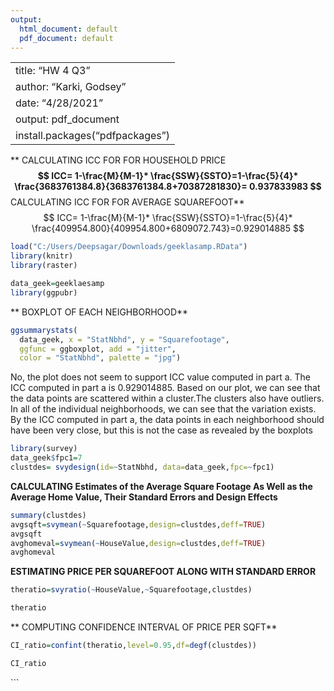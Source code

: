 ---
output:
  html_document: default
  pdf_document: default
---
---
title: "HW 4 Q3"
author: "Karki, Godsey"
date: "4/28/2021"
output: pdf_document
install.packages("pdfpackages")
--
** CALCULATING ICC FOR FOR HOUSEHOLD PRICE**
$$
ICC= 1-\frac{M}{M-1}* \frac{SSW}{SSTO}=1-\frac{5}{4}* \frac{3683761384.8}{3683761384.8+70387281830}= 0.937833983 
$$
** CALCULATING ICC FOR FOR AVERAGE SQUAREFOOT**
$$
ICC= 1-\frac{M}{M-1}* \frac{SSW}{SSTO}=1-\frac{5}{4}* \frac{409954.800}{409954.800+6809072.743}=0.929014885 
$$

```{r,include=FALSE}
load("C:/Users/Deepsagar/Downloads/geeklasamp.RData")
library(knitr)
library(raster)
```
```{r,include=FALSE}
data_geek=geeklaesamp
library(ggpubr)
```
** BOXPLOT OF EACH NEIGHBORHOOD**
```{r, include=TRUE}
ggsummarystats(
  data_geek, x = "StatNbhd", y = "Squarefootage", 
  ggfunc = ggboxplot, add = "jitter",
  color = "StatNbhd", palette = "jpg")
```



No, the plot does not seem to support ICC value computed in part a. The ICC computed in part a is 0.929014885. Based on our plot, we can see that the data points are scattered within a cluster.The clusters also have outliers. In all of the individual neighborhoods, we can see that the variation exists. By the ICC computed in part a, the data points in each neighborhood should have been very close, but this is not the case as revealed by the boxplots
 
 ```{r,include=FALSE}
library(survey)
data_geek$fpc1=7
clustdes= svydesign(id=~StatNbhd, data=data_geek,fpc=~fpc1)
```
**CALCULATING Estimates of the Average Square Footage As Well as the Average Home Value, Their Standard Errors and Design Effects**

```{r,include=TRUE}
summary(clustdes)
avgsqft=svymean(~Squarefootage,design=clustdes,deff=TRUE)
avgsqft
avghomeval=svymean(~HouseValue,design=clustdes,deff=TRUE)
avghomeval
```

**ESTIMATING PRICE PER SQUAREFOOT ALONG WITH STANDARD ERROR**
```{r,include=FALSE}
theratio=svyratio(~HouseValue,~Squarefootage,clustdes)
```
```{r,include=TRUE}
theratio
```
** COMPUTING CONFIDENCE INTERVAL OF PRICE PER SQFT**
```{r, include=FALSE}
CI_ratio=confint(theratio,level=0.95,df=degf(clustdes))
```
```{r, include=TRUE}
CI_ratio
```

```